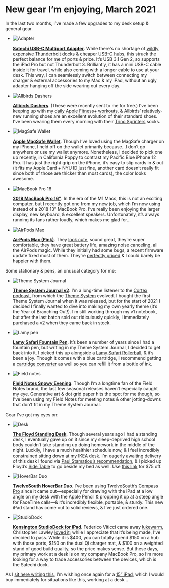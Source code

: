 
# New gear I’m enjoying, March 2021

In the last two months, I’ve made a few upgrades to my desk setup & general gear.

<Products>

- ![Adapter](https://cloud-mw1rw5u1f-hack-club-bot.vercel.app/5satechi.jpg)

  [**Satechi USB-C Multiport Adapter**](https://satechi.net/products/usb-c-on-the-go-multiport-adapter?variant=33736080523352&sref_id=hgpt1y2&utm_campaign=referral_program&utm_source=loyalty). While there's no shortage of [wildly expensive Thunderbolt docks](https://www.apple.com/shop/product/HMX12ZM/A/caldigit-ts3-plus-dock) & [cheaper USB-C hubs](https://www.twelvesouth.com/products/staygo-usb-c-hub), this struck the perfect balance for me of ports & price. It’s USB 3.1 Gen 2, so supports the iPad Pro but not Thunderbolt 3. Brilliantly, it has a mini USB-C cable inside it for travel, while also coming with a longer cable to use at your desk. This way, I can seamlessly switch between connecting my charger & external accessories to my Mac & my iPad, without an ugly adapter hanging off the side wearing out every day.
- ![Allbirds Dashers](https://cloud-mw1rw5u1f-hack-club-bot.vercel.app/2allbirds.jpeg)

  [**Allbirds Dashers**](https://www.allbirds.com/products/mens-tree-dashers-pukeko). (These were recently sent to me for free.) I’ve been keeping up with my [daily Apple Fitness+ workouts](https://notebook.lachlanjc.com/2021-01-22_apple_fitness_is_my_new_favorite_habit/), & Allbirds’ relatively-new running shoes are an excellent evolution of their standard shoes. I’ve been wearing them every morning with their [Trino Sprinters](https://www.allbirds.com/products/trino-sprinters-flame) socks.
- ![MagSafe Wallet](https://cloud-mw1rw5u1f-hack-club-bot.vercel.app/3wallet.jpeg)

  [**Apple MagSafe Wallet**](https://www.apple.com/shop/product/MHLT3ZM/A/iphone-leather-wallet-with-magsafe-saddle-brown?fnode=61689b0eb4c75056b7ea5a2810100f9ef40dceea55997aa1f0a74498706bc3737bf028dc78631a9852ec04e337b223c91a45392c7298e400e00adc1f07522296d4193ef42a7baf6a373cab43d202be79f9f3b0b533b71fe72e4e5f80fba81c9a0edb335a75082bbbee2614e359f151cd). Though I’ve loved using the MagSafe charger on my iPhone, I held off on the wallet primarily because…I don’t go anywhere or use my wallet anymore. Nonetheless, I decided to pick one up recently, in California Poppy to contrast my Pacific Blue iPhone 12 Pro. It has just the right grip on the iPhone, it’s easy to slip cards in & out (it fits my Apple Card + NYU ID just fine, another card doesn’t really fit since both of those are thicker than most cards), the color looks awesome.
- ![MacBook Pro 16](https://cloud-mw1rw5u1f-hack-club-bot.vercel.app/4mbp.jpeg)

  [**2019 MacBook Pro 16”**](https://www.apple.com/macbook-pro-16/). In the era of the M1 Macs, this is not an exciting computer, but I recently got one from my new job, which I’m now using instead of a 2018 13" MacBook Pro. I’ve really been enjoying the larger display, new keyboard, & excellent speakers. Unfortunately, it’s always running its fans rather loudly, which makes me glad for…
- ![AirPods Max](https://cloud-mw1rw5u1f-hack-club-bot.vercel.app/9max.png)

  [**AirPods Max (Pink)**](https://www.apple.com/airpods-max/). They [look cute](https://cloud-l9hkq1nkm-lachlanjc.vercel.app/2021-03-19_extejfr6xcy0qvzcm98zd5g4gr86gz2c.jpeg), sound great, they’re super comfortable, they have great battery life, amazing noise canceling, all the AirPods magic. While they initially had some bugs, a recent firmware update fixed most of them. They’re [perfectly priced](https://notebook.lachlanjc.com/2021-01-15_airpods_max_are_priced_perfectly/) & I could barely be happier with them.

</Products>

Some stationary & pens, an unusual category for me:

<Products>

- ![Theme System Journal](https://cloud-mw1rw5u1f-hack-club-bot.vercel.app/7journal.webp)

  [**Theme System Journal v2**](https://cottonbureau.com/products/the-theme-system-journal#/6880807/grey-paper-5x8). I’m a long-time listener to the [Cortex podcast](https://www.relay.fm/cortex/), from which the [Theme System](https://www.thethemesystem.com) evolved. I bought the first Theme System Journal when it was released, but for the start of 2021 I decided I finally wanted to dive into making my own yearly theme (it’s the Year of Branching Out!). I’m still working through my v1 notebook, but after the last batch sold out ridiculously quickly, I immediately purchased a v2 when they came back in stock.
- ![Lamy pen](https://cloud-lbafuvsb5-lachlanjc.vercel.app/2021-03-19_lamy-safari-pastel-fountain-pen-in-mint-glaze-special-edition-111_1024x1024.jpeg)

  [**Lamy Safari Fountain Pen**](https://goldspot.com/products/lamy-safari-pastel-fountain-pen-in-mint-glaze-special-edition). It’s been a number of years since I had a fountain pen, but writing in my Theme System Journal, I decided to get back into it. I picked this up alongside a [Lamy Safari Rollerball](https://goldspot.com/products/lamy-safari-candy-rollerball-pen-in-mango-2020-special-edition), & it’s been a joy. Though it comes with a blue cartridge, I recommend getting a [cartridge converter](https://goldspot.com/products/lamy-z28-cartridge-converter-fountain-pen) as well so you can refill it from a bottle of ink.
- ![Field notes](https://cloud-mw1rw5u1f-hack-club-bot.vercel.app/8fieldnotes.jpeg)

  [**Field Notes Snowy Evening**](https://fieldnotesbrand.com/products/snowy-evening). Though I’m a longtime fan of the Field Notes brand, the last few seasonal releases haven’t especially caught my eye. Generative art & dot grid paper hits the spot for me though, so I’ve been using my Field Notes for meeting notes & other jotting-downs that don’t fit in my Theme System Journal.

</Products>

Gear I’ve got my eyes on:

<Products>

- ![Desk](https://cloud-mw1rw5u1f-hack-club-bot.vercel.app/6desk.png)

  [**The Floyd Standing Desk**](https://floydhome.com/products/the-standing-desk?color=Birch+%2F+White). Though several years ago I had a standing desk, I eventually gave up on it since my sleep-deprived high school body couldn’t take standing up doing homework in the middle of the night. Luckily, I have a much healthier schedule now, & I feel incredibly constrained sitting down at my IKEA desk. I’m eagerly awaiting delivery of this desk I found via [Paul Stamatiou’s recommendation](https://paulstamatiou.com/stuff-i-use/#desk), & I picked up Floyd’s [Side Table](https://floydhome.com/products/the-floyd-side-table) to go beside my bed as well. Use [this link](https://fbuy.io/floyd/lachlancampbell) for $75 off.
- ![HoverBar Duo](https://cloud-mw1rw5u1f-hack-club-bot.vercel.app/1hoverbar.jpg)

  [**TwelveSouth HoverBar Duo**](https://www.twelvesouth.com/products/hoverbar-duo). I’ve been using TwelveSouth’s [Compass Pro](https://www.twelvesouth.com/products/compass-pro?variant=31846906134585) since it came out—especially for drawing with the iPad at a low angle on my desk with the Apple Pencil & propping it up at a steep angle for FaceTime calls—& it’s incredibly flexible, portable, & sturdy. This new iPad stand has come out to solid reviews, & I’ve just ordered one.
- ![StudioDock](https://cloud-mw1rw5u1f-hack-club-bot.vercel.app/0studiodock.jpeg)

  [**Kensington StudioDock for iPad**](https://www.kensington.com/innovative-products/studiodock/). Federico Viticci came away [lukewarm](https://www.macstories.net/reviews/first-impressions-kensingtons-studiodock-aims-to-turn-your-ipad-pro-into-an-expandable-desktop-workstation/), Christopher Lawley [loved it](https://youtu.be/rDs1gTLLMks); while I appreciate that it’s being made, I’ve decided to pass. While it is $400, you can totally spend $150 on a hub with those ports, $150 on the dual Qi charger mat, & $100 on a weighted stand of good build quality, so the price makes sense. But these days, my primary work at a desk is on my company MacBook Pro, so I’m more looking for a way to trade accessories between the devices, which is the Satechi dock.

</Products>

As I [sit here writing this](https://cloud-rkmpmauo6-lachlanjc.vercel.app/2021-03-18_clipboard%20mar%2018,%202021%20at%2022.56.heic), I’m wishing once again for a [15” iPad](https://www.macstories.net/stories/the-future-of-the-ipad/), which I would buy immediately for situations like this, working at a desk…

